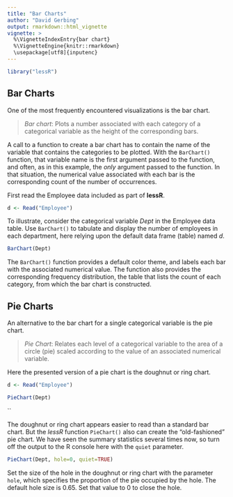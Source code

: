```yaml
---
title: "Bar Charts"
author: "David Gerbing"
output: rmarkdown::html_vignette
vignette: >
  %\VignetteIndexEntry{bar chart}
  %\VignetteEngine{knitr::rmarkdown}
  \usepackage[utf8]{inputenc}
---
```


```r
library("lessR")
```


## Bar Charts

One of the most frequently encountered visualizations is the bar chart.

>_Bar chart_: Plots a number associated with each category of a categorical variable as the height of the corresponding bars.

A call to a function to create a bar chart has to contain the name of the variable that contains the categories to be plotted. With the `BarChart()` function, that variable name is the first argument passed to the function, and often, as in this example, the _only_ argument passed to the function. In that situation, the numerical value associated with each bar is the corresponding count of the number of occurrences.


First read the Employee data included as part of __lessR__.

```r
d <- Read("Employee")
```

To illustrate, consider the categorical variable _Dept_ in the Employee data table.  Use `BarChart()` to tabulate and display the number of employees in each department, here relying upon the default data frame (table) named _d_.

```r
BarChart(Dept)
```

The `BarChart()` function provides a default color theme, and labels each bar with the associated numerical value. The function also provides the corresponding frequency distribution, the table that lists the count of each category, from which the bar chart is constructed.

## Pie Charts

An alternative to the bar chart for a single categorical variable is the pie chart.

>_Pie Chart_: Relates each level of a categorical variable to the area of a circle (pie) scaled according to the value of an associated numerical variable.

Here the presented version of a pie chart is the doughnut or ring chart.

```r
d <- Read("Employee")
```

```r
PieChart(Dept)
```

``

The doughnut or ring chart appears easier to read than a standard bar chart. But the _lessR_ function `PieChart()` also can create the "old-fashioned" pie chart. We have seen the summary statistics several times now, so turn off the output to the R console here with the `quiet` parameter.


```r
PieChart(Dept, hole=0, quiet=TRUE)
```

Set the size of the hole in the doughnut or ring chart with the parameter `hole`, which specifies the proportion of the pie occupied by the hole. The default hole size is 0.65. Set that value to 0 to close the hole.


